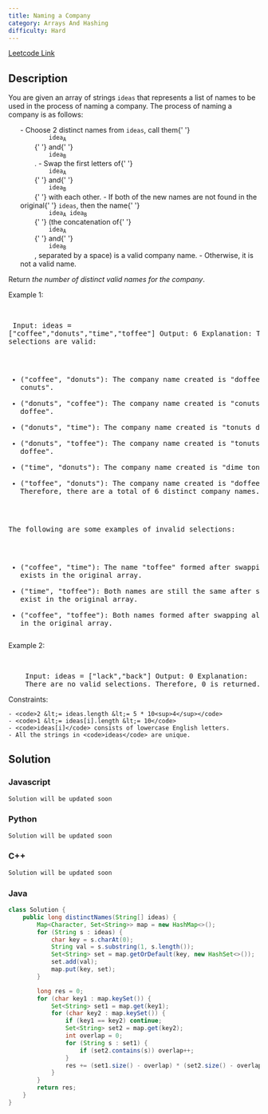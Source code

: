 ```yaml
---
title: Naming a Company
category: Arrays And Hashing
difficulty: Hard
---
```


<Callout>

[Leetcode Link](https://leetcode.com/problems/naming-a-company)

</Callout>

## Description

You are given an array of strings <code>ideas</code> that represents a list of names to be used in the process of naming a company. The process of naming a company is as follows:

<ol>
	- Choose 2 distinct names from <code>ideas</code>, call them{' '}
	<code>
		idea<sub>A</sub>
	</code>{' '}
	and{' '}
	<code>
		idea<sub>B</sub>
	</code>
	. - Swap the first letters of{' '}
	<code>
		idea<sub>A</sub>
	</code>{' '}
	and{' '}
	<code>
		idea<sub>B</sub>
	</code>{' '}
	with each other. - If both of the new names are not found in the original{' '}
	<code>ideas</code>, then the name{' '}
	<code>
		idea<sub>A</sub> idea<sub>B</sub>
	</code>{' '}
	(the concatenation of{' '}
	<code>
		idea<sub>A</sub>
	</code>{' '}
	and{' '}
	<code>
		idea<sub>B</sub>
	</code>
	, separated by a space) is a valid company name. - Otherwise, it is not a
	valid name.
</ol>

Return _the number of distinct valid names for the company_.

Example 1:

<br /><pre className="overflow-x-auto">
Input: ideas = [&quot;coffee&quot;,&quot;donuts&quot;,&quot;time&quot;,&quot;toffee&quot;]
Output: 6
Explanation: The following selections are valid:
- (&quot;coffee&quot;, &quot;donuts&quot;): The company name created is &quot;doffee conuts&quot;.
- (&quot;donuts&quot;, &quot;coffee&quot;): The company name created is &quot;conuts doffee&quot;.
- (&quot;donuts&quot;, &quot;time&quot;): The company name created is &quot;tonuts dime&quot;.
- (&quot;donuts&quot;, &quot;toffee&quot;): The company name created is &quot;tonuts doffee&quot;.
- (&quot;time&quot;, &quot;donuts&quot;): The company name created is &quot;dime tonuts&quot;.
- (&quot;toffee&quot;, &quot;donuts&quot;): The company name created is &quot;doffee tonuts&quot;.
Therefore, there are a total of 6 distinct company names.

The following are some examples of invalid selections:

- (&quot;coffee&quot;, &quot;time&quot;): The name &quot;toffee&quot; formed after swapping already exists in the original array.
- (&quot;time&quot;, &quot;toffee&quot;): Both names are still the same after swapping and exist in the original array.
- (&quot;coffee&quot;, &quot;toffee&quot;): Both names formed after swapping already exist in the original array.
  </pre>

Example 2:

<br />
<pre className="overflow-x-auto">
	Input: ideas = [&quot;lack&quot;,&quot;back&quot;] Output: 0 Explanation:
	There are no valid selections. Therefore, 0 is returned.
</pre>

Constraints:

    - <code>2 &lt;= ideas.length &lt;= 5 * 10<sup>4</sup></code>
    - <code>1 &lt;= ideas[i].length &lt;= 10</code>
    - <code>ideas[i]</code> consists of lowercase English letters.
    - All the strings in <code>ideas</code> are unique.

## Solution

### Javascript

```javascript
Solution will be updated soon
```

### Python

```python
Solution will be updated soon
```

### C++

```cpp
Solution will be updated soon
```

### Java

```java
class Solution {
    public long distinctNames(String[] ideas) {
        Map<Character, Set<String>> map = new HashMap<>();
        for (String s : ideas) {
            char key = s.charAt(0);
            String val = s.substring(1, s.length());
            Set<String> set = map.getOrDefault(key, new HashSet<>());
            set.add(val);
            map.put(key, set);
        }

        long res = 0;
        for (char key1 : map.keySet()) {
            Set<String> set1 = map.get(key1);
            for (char key2 : map.keySet()) {
                if (key1 == key2) continue;
                Set<String> set2 = map.get(key2);
                int overlap = 0;
                for (String s : set1) {
                    if (set2.contains(s)) overlap++;
                }
                res += (set1.size() - overlap) * (set2.size() - overlap);
            }
        }
        return res;
    }
}

```
